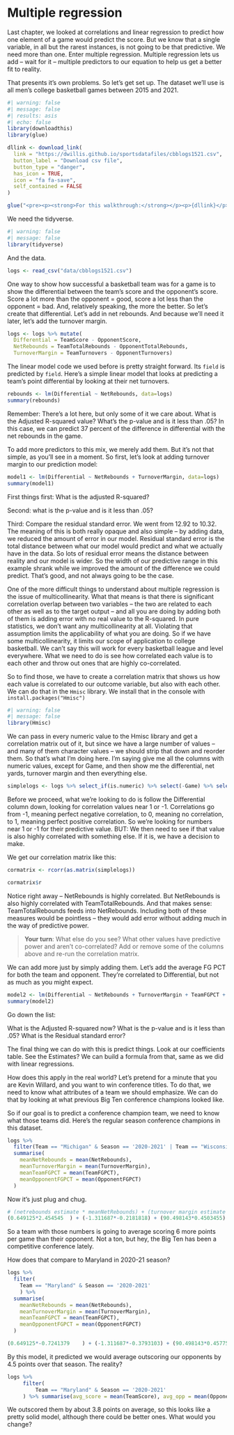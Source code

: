 # Multiple regression

Last chapter, we looked at correlations and linear regression to predict how one element of a game would predict the score. But we know that a single variable, in all but the rarest instances, is not going to be that predictive. We need more than one. Enter multiple regression. Multiple regression lets us add -- wait for it -- multiple predictors to our equation to help us get a better fit to reality.

That presents it's own problems. So let's get set up. The dataset we'll use is all men's college basketball games between 2015 and 2021.

```r
#| warning: false
#| message: false
#| results: asis
#| echo: false
library(downloadthis)
library(glue)

dllink <- download_link(
  link = "https://dwillis.github.io/sportsdatafiles/cbblogs1521.csv",
  button_label = "Download csv file",
  button_type = "danger",
  has_icon = TRUE,
  icon = "fa fa-save",
  self_contained = FALSE
)

glue("<pre><p><strong>For this walkthrough:</strong></p><p>{dllink}</p></pre>")

```

We need the tidyverse.

```r
#| warning: false
#| message: false
library(tidyverse)
```

And the data.

```r
logs <- read_csv("data/cbblogs1521.csv")
```

One way to show how successful a basketball team was for a game is to show the differential between the team's score and the opponent's score. Score a lot more than the opponent = good, score a lot less than the opponent = bad. And, relatively speaking, the more the better. So let's create that differential. Let's add in net rebounds. And because we'll need it later, let's add the turnover margin.

```r
logs <- logs %>% mutate(
  Differential = TeamScore - OpponentScore, 
  NetRebounds = TeamTotalRebounds - OpponentTotalRebounds,
  TurnoverMargin = TeamTurnovers - OpponentTurnovers)
```

The linear model code we used before is pretty straight forward. Its `field` is predicted by `field`. Here's a simple linear model that looks at predicting a team's point differential by looking at their net turnovers.

```r
rebounds <- lm(Differential ~ NetRebounds, data=logs)
summary(rebounds)
```

Remember: There's a lot here, but only some of it we care about. What is the Adjusted R-squared value? What's the p-value and is it less than .05? In this case, we can predict 37 percent of the difference in differential with the net rebounds in the game.

To add more predictors to this mix, we merely add them. But it's not that simple, as you'll see in a moment. So first, let's look at adding turnover margin to our prediction model:

```r
model1 <- lm(Differential ~ NetRebounds + TurnoverMargin, data=logs)
summary(model1)
```

First things first: What is the adjusted R-squared?

Second: what is the p-value and is it less than .05?

Third: Compare the residual standard error. We went from 12.92 to 10.32. The meaning of this is both really opaque and also simple -- by adding data, we reduced the amount of error in our model. Residual standard error is the total distance between what our model would predict and what we actually have in the data. So lots of residual error means the distance between reality and our model is wider. So the width of our predictive range in this example shrank while we improved the amount of the difference we could predict. That's good, and not always going to be the case.

One of the more difficult things to understand about multiple regression is the issue of multicollinearity. What that means is that there is significant correlation overlap between two variables -- the two are related to each other as well as to the target output -- and all you are doing by adding both of them is adding error with no real value to the R-squared. In pure statistics, we don't want any multicollinearity at all. Violating that assumption limits the applicability of what you are doing. So if we have some multicollinearity, it limits our scope of application to college basketball. We can't say this will work for every basketball league and level everywhere. What we need to do is see how correlated each value is to each other and throw out ones that are highly co-correlated.

So to find those, we have to create a correlation matrix that shows us how each value is correlated to our outcome variable, but also with each other. We can do that in the `Hmisc` library. We install that in the console with `install.packages("Hmisc")`

```r
#| warning: false
#| message: false
library(Hmisc)
```

We can pass in every numeric value to the Hmisc library and get a correlation matrix out of it, but since we have a large number of values -- and many of them character values -- we should strip that down and reorder them. So that's what I'm doing here. I'm saying give me all the columns with numeric values, except for Game, and then show me the differential, net yards, turnover margin and then everything else.

```r
simplelogs <- logs %>% select_if(is.numeric) %>% select(-Game) %>% select(Differential, NetRebounds, TurnoverMargin, TeamFGPCT, TeamTotalRebounds, OpponentFGPCT, OpponentTotalRebounds)
```

Before we proceed, what we're looking to do is follow the Differential column down, looking for correlation values near 1 or -1. Correlations go from -1, meaning perfect negative correlation, to 0, meaning no correlation, to 1, meaning perfect positive correlation. So we're looking for numbers near 1 or -1 for their predictive value. BUT: We then need to see if that value is also highly correlated with something else. If it is, we have a decision to make.

We get our correlation matrix like this:

```r
cormatrix <- rcorr(as.matrix(simplelogs))

cormatrix$r
```

Notice right away -- NetRebounds is highly correlated. But NetRebounds is also highly correlated with TeamTotalRebounds. And that makes sense: TeamTotalRebounds feeds into NetRebounds. Including both of these measures would be pointless -- they would add error without adding much in the way of predictive power.

> **Your turn**: What else do you see? What other values have predictive power and aren't co-correlated? Add or remove some of the columns above and re-run the correlation matrix.

We can add more just by simply adding them. Let's add the average FG PCT for both the team and opponent. They're correlated to Differential, but not as much as you might expect.

```r
model2 <- lm(Differential ~ NetRebounds + TurnoverMargin + TeamFGPCT + OpponentFGPCT, data=logs)
summary(model2)
```

Go down the list:

What is the Adjusted R-squared now? What is the p-value and is it less than .05? What is the Residual standard error?

The final thing we can do with this is predict things. Look at our coefficients table. See the Estimates? We can build a formula from that, same as we did with linear regressions.

How does this apply in the real world? Let's pretend for a minute that you are Kevin Willard, and you want to win conference titles. To do that, we need to know what attributes of a team we should emphasize. We can do that by looking at what previous Big Ten conference champions looked like.

So if our goal is to predict a conference champion team, we need to know what those teams did. Here's the regular season conference champions in this dataset.

```r
logs %>% 
  filter(Team == "Michigan" & Season == '2020-2021' | Team == "Wisconsin" & Season == '2019-2020' | Team == "Michigan State" & Season == '2018-2019' | Team == "Michigan State" & Season == '2017-2018') %>% 
  summarise(
    meanNetRebounds = mean(NetRebounds),
    meanTurnoverMargin = mean(TurnoverMargin),
    meanTeamFGPCT = mean(TeamFGPCT),
    meanOpponentFGPCT = mean(OpponentFGPCT)
  )
```

Now it's just plug and chug.

```r
# (netrebounds estimate * meanNetRebounds) + (turnover margin estimate * meanTurnoverMargin) + (TeamFGPCT estimate * meanTeamFGPCT) + (OpponentFGPCT estimate * meanOpponentFGPCT) + Intercept
(0.649125*2.454545	) + (-1.311687*-0.2181818) + (90.498143*0.4503455) + (-91.184871*0.4040182) + 0.301244
```

So a team with those numbers is going to average scoring 6 more points per game than their opponent. Not a ton, but hey, the Big Ten has been a competitive conference lately.

How does that compare to Maryland in 2020-21 season?

```r
logs %>% 
  filter(
    Team == "Maryland" & Season == '2020-2021'
    ) %>% 
  summarise(
    meanNetRebounds = mean(NetRebounds),
    meanTurnoverMargin = mean(TurnoverMargin),
    meanTeamFGPCT = mean(TeamFGPCT),
    meanOpponentFGPCT = mean(OpponentFGPCT)
  )
```

```r
(0.649125*-0.7241379	) + (-1.311687*-0.3793103) + (90.498143*0.4577586	) + (-91.184871*0.4085172) + 0.301244
```

By this model, it predicted we would average outscoring our opponents by 4.5 points over that season. The reality?

```r
logs %>% 
     filter(
         Team == "Maryland" & Season == '2020-2021'
     ) %>% summarise(avg_score = mean(TeamScore), avg_opp = mean(OpponentScore))
```

We outscored them by about 3.8 points on average, so this looks like a pretty solid model, although there could be better ones. What would you change?
